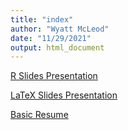 ```yaml
---
title: "index"
author: "Wyatt McLeod"
date: "11/29/2021"
output: html_document
---
```


[R Slides Presentation](r_present.Rpres)

[LaTeX Slides Presentation](latexpresentation.tex)

[Basic Resume](Peppa_Pig_Resume.pdf)
